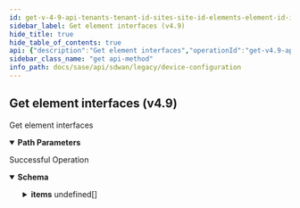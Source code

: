 ```yaml
---
id: get-v-4-9-api-tenants-tenant-id-sites-site-id-elements-element-id-interfaces
sidebar_label: Get element interfaces (v4.9)
hide_title: true
hide_table_of_contents: true
api: {"description":"Get element interfaces","operationId":"get-v4.9-api-tenants-tenant_id-sites-site_id-elements-element_id-interfaces","parameters":[{"description":"Tenant Id","in":"path","name":"tenant_id","required":true,"schema":{"description":"Tenant Id","type":"string"}},{"description":"Site Id","in":"path","name":"site_id","required":true,"schema":{"description":"Site Id","type":"string"}},{"description":"Element Id","in":"path","name":"element_id","required":true,"schema":{"description":"Element Id","type":"string"}}],"responses":{"200":{"content":{"application/json":{"schema":{"allOf":[{"properties":{"count":{"format":"int32","type":"integer"},"id":{"type":"string"},"type":{"type":"string"}}},{"properties":{"items":{"items":{"properties":{"admin_up":{"description":"Admin Up","type":"boolean"},"attached_lan_networks":{"description":"Attached Lan Networks: Valid ","items":{"properties":{"lan_network_id":{"description":"Lan Network Id","type":"string"},"vlan_id":{"description":"Vlan Id: Range(max = 4095L, error = INVALID_VLANID: VLAN ID should be between 0 and 4095., min = 0L) ","format":"int32","type":"integer"}}},"type":"array"},"bound_interfaces":{"description":"Bound Interfaces","items":{"description":"Bound Interfaces","type":"string"},"type":"array"},"bypass_pair":{"description":"Bypass Pair","properties":{"lan":{"description":"Lan","type":"string"},"lan_state_propagation":{"description":"Lan State Propagation","type":"boolean"},"use_relay":{"description":"Use Relay","type":"boolean"},"wan":{"description":"Wan","type":"string"}}},"description":{"description":"Description: Size(max = 256, error = DESCRIPTION_EXCEEDS_LIMIT: Description length exceeds limit, min = 0) ","type":"string"},"devicemgmt_policysetstack_id":{"description":"Devicemgmt Policysetstack Id: Digits(fraction = 0, integer = 30, INVALID_DEVICEMGMT_POLICYSETSTACK_ID) ","type":"string"},"dhcp_relay":{"description":"Dhcp Relay: Valid ","properties":{"enabled":{"description":"Enabled","type":"boolean"},"option_82":{"description":"Option_82: Valid ","properties":{"circuit_id":{"description":"Circuit Id: Size(max = 255, error = DHCPRELAY_CIRCUIT_ID_EXCEEDS_LIMIT: Option 82 Circuid ID exceeds maximum length, min = 0) ","type":"string"},"enabled":{"description":"Enabled","type":"boolean"},"reforwarding_policy":{"description":"Reforwarding Policy: ValidateEnum(enumClass = classOf[DHCPRelayReforwardingPolicy], error = INVALID_DHCP_RELAY_REFWDING_POLICY: Option 82 invalid reforwarding policy, nullAllowed = false) ","enum":["REPLACE","KEEP","APPEND","DROP"],"type":"string"},"remote_id":{"description":"Remote Id: Size(max = 255, error = DHCPRELAY_REMOTE_ID_EXCEEDS_LIMIT: Option 82 Remote ID exceeds maximum length, min = 0) ","type":"string"}},"required":["reforwarding_policy"]},"server_ips":{"description":"Server Ips: ListIPAddress(bcast = DENY, listMaxSize = 0, error = INTERFACE_CONFIG_INVALID_DHCP_RELAY_LIST: DHCP Servers IP specified in the list are invalid, required = true, type = IP) Size(max = 16, error = INTERFACE_CONFIG_DHCP_RELAY_LIST_EXCEEDS_LIMIT: DHCP Servers specified in the list exceeds maximum limit, min = 0) ","items":{"description":"Server Ips","type":"string"},"type":"array"},"source_interface":{"description":"Source Interface","type":"string"}}},"directed_broadcast":{"description":"Directed Broadcast","type":"boolean"},"ethernet_port":{"description":"Ethernet Port","properties":{"full_duplex":{"description":"Full Duplex","type":"boolean"},"speed":{"description":"Speed","format":"int32","type":"integer"}}},"id":{"description":"Id","type":"string"},"ipv4_config":{"description":"Ipv4 Config: Valid Valid ","properties":{"dhcp_config":{"description":"Dhcp Config: Valid ","properties":{"client_id":{"description":"Client Id","type":"string"},"hostname":{"description":"Hostname","type":"string"}}},"dns_v4_config":{"description":"Dns V4 Config","properties":{"name_servers":{"description":"Name Servers","items":{"description":"Name Servers","type":"string"},"type":"array"},"search":{"description":"Search","items":{"description":"Search","type":"string"},"type":"array"}}},"pppoe_config":{"description":"Pppoe Config","properties":{"chap_passwd":{"description":"Chap Passwd","type":"string"},"chap_user":{"description":"Chap User","type":"string"},"set_route":{"description":"Set Route","type":"boolean"}}},"routes":{"description":"Routes: Valid ","items":{"properties":{"destination":{"description":"Destination","type":"string"},"via":{"description":"Via","type":"string"}}},"type":"array"},"static_config":{"description":"Static Config: Valid ","properties":{"address":{"description":"Address","type":"string"}}},"type":{"description":"Type: Size(max = 12, error = INTERFACE_CONFIG_INVALID_IP_TYPE: IP Type is not valid., min = 0) ","type":"string"}}},"mac_address":{"description":"Mac Address: Pattern(error = INTERFACE_CONFIG_INVALID_MAC: Invalid mac address syntax., regexp = ([0-9a-f]{2}[:]){5}([0-9a-f]{2})) ","type":"string"},"mtu":{"description":"Mtu: Range(max = 9216L, error = INTERFACE_CONFIG_INVALID_MTU: MTU is not in the valid range., min = 0L) ","type":"integer"},"name":{"description":"Name: Size(max = 128, error = NAME_EXCEEDS_LIMIT: Name of the resource exceeds limit., min = 0) ","type":"string"},"nat_address":{"description":"Nat Address: IPAddress(allowEmpty = true, allowLinkLocal = false, allowNull = true, bcast = DENY, defaultRoute = false, dnsCheck = false, error = INVALID_NAT_IP: NAT IP address is invalid., type = IP) ","type":"string"},"nat_pools":{"description":"Nat Pools: Valid ","items":{"properties":{"ipv4_ranges":{"description":"Ipv4 Ranges: Size(max = 4, error = INTERFACE_CONFIG_INVALID_NAT_POOL_IP_RANGE: Minimum 1 and maximum 4 nat pool IP ranges can be specified., min = 1) Valid ","items":{"properties":{"end":{"description":"End: NotNull(error = END_IP_MISSING: End ip is not specified in range.) IPAddress(allowEmpty = true, allowLinkLocal = false, allowNull = true, bcast = DENY, defaultRoute = false, dnsCheck = false, error = END_IP_INVALID_IN_RANGE: Invalid end ip specified in range., type = IP) ","type":"string"},"start":{"description":"Start: NotNull(error = START_IP_MISSING: Start ip is not specified in range.) IPAddress(allowEmpty = true, allowLinkLocal = false, allowNull = true, bcast = DENY, defaultRoute = false, dnsCheck = false, error = START_IP_INVALID_IN_RANGE: Invalid start ip specified in range., type = IP) ","type":"string"}},"required":["end","start"]},"type":"array"},"nat_pool_id":{"description":"Nat Pool Id: Digits(fraction = 0, integer = 30, INVALID_NAT_POLICYPOOL_ID) ","type":"string"}}},"type":"array"},"nat_port":{"description":"Nat Port: Range(max = 65535L, error = INTERFACE_CONFIG_INVALID_PORT: LAN,WAN,Internet bypass ports cannot be part of logical interface groups., min = 0L) ","format":"int32","type":"integer"},"nat_zone_id":{"description":"Nat Zone Id: Digits(fraction = 0, integer = 30, INVALID_NAT_POLICY_ZONE) ","type":"string"},"network_context_id":{"description":"Network Context Id","type":"string"},"parent":{"description":"Parent","type":"string"},"pppoe_config":{"description":"Pppoe Config: Valid Valid ","properties":{"host_uniq":{"description":"Host Uniq: Pattern(error = PPPOE_HOSTUNIQ_LENGTH_INVALID: HOSTUNIQ can be null or minimum length of 2 to maximum length of 254.Length should be in multiples of 2., regexp = ([A-Fa-f0-9]{2}){1,}) Size(max = 254, error = PPPOE_HOSTUNIQ_LENGTH_INVALID: HOSTUNIQ can be null or minimum length of 2 to maximum length of 254.Length should be in multiples of 2., min = 0) ","type":"string"},"parent":{"description":"Parent: JsonIgnore(value = true) ","type":"string"},"password":{"description":"Password: Size(max = 255, error = PPPOE_PASSWORD_INVALID: PPPOE password is required and can have a max length of 128 characters., min = 0) ","type":"string"},"reconnection_delay":{"description":"Reconnection Delay: Range(max = 300L, error = VALUE_NOT_IN_RANGE: Value is not in the permissible range., min = 0L) ","format":"int32","type":"integer"},"service_name":{"description":"Service Name","type":"string"},"username":{"description":"Username: Size(max = 255, error = PPPOE_USERNAME_INVALID: PPPOE username is required and can have a max length of 128 characters., min = 0) ","type":"string"}}},"scope":{"description":"Scope: ValidateEnum(enumClass = classOf[NetworkScope], message = Invalid enum string., nullAllowed = false) ","enum":["GLOBAL","LOCAL"],"type":"string"},"service_link_config":{"description":"Service Link Config: Valid Valid ","properties":{"gre_config":{"description":"Gre Config: JsonInclude(content = ALWAYS, contentFilter = classOf[Void], value = ALWAYS, valueFilter = classOf[Void]) Valid ","properties":{"csum":{"description":"Csum","type":"boolean"},"keepalive_enable":{"description":"Keepalive Enable","type":"boolean"},"keepalive_fail_count":{"description":"Keepalive Fail Count: Range(max = 10L, error = INTERFACE_CONFIG_SERVICE_LINK_INVALID_GRE_KEEPALIVE_FAIL_COUNT: Keep alive fail count should be in range 1 to 10, min = 1L) ","format":"int32","type":"integer"},"keepalive_interval":{"description":"Keepalive Interval: Range(max = 30L, error = INTERFACE_CONFIG_SERVICE_LINK_INVALID_GRE_KEEPALIVE_INTERVAL: Keep alive interval should be in range 3 to 30, min = 3L) ","format":"int32","type":"integer"}}},"ipsec_config":{"description":"Ipsec Config: Valid ","properties":{"authentication":{"description":"Authentication: Valid ","properties":{"certificate":{"description":"Certificate","type":"string"},"ikev1_params":{"description":"Ikev1 Params: Valid ","properties":{"xauth_id":{"description":"Xauth Id","type":"string"},"xauth_secret":{"description":"Xauth Secret: Length(max = 128, error = IPSECCONFIG_INVALID_XAUTH_SECRET_LEN: Invalid extended authentication secret length.Should be between 4-128., min = 4) ","type":"string"},"xauth_secret_encrypted":{"description":"Xauth Secret Encrypted: JsonIgnore(value = true) ","type":"string"},"xauth_secret_hash":{"description":"Xauth Secret Hash: JsonIgnore(value = true) ","type":"string"},"xauth_type":{"description":"Xauth Type: ValidateEnum(enumClass = classOf[IKEXAuthType], error = IPSECCONFIG_INVALID_XAUTH_TYPE: Invalid extended authentication type specified.Valid type are secret or none., nullAllowed = false) ","enum":["NONE","SECRET"],"type":"string"}},"required":["xauth_type"]},"local_ca_certificate":{"description":"Local Ca Certificate","type":"string"},"local_id":{"description":"Local Id: ValidateEnum(enumClass = classOf[IPSECLocalIdType], error = IPSECCONFIG_INVALID_LOCAL_ID_TYPE: Invalid local id type.Should be either hostname, dn, local_ip or custom, nullAllowed = false) ","enum":["LOCAL_IP","DN","HOSTNAME","CUSTOM"],"type":"string"},"local_id_custom":{"description":"Local Id Custom: Length(max = 255, error = IPSECCONFIG_INVALID_LOCAL_ID_LEN: Invalid local id len.Should be between 2-255., min = 2) ","type":"string"},"passphrase":{"description":"Passphrase","type":"string"},"passphrase_encrypted":{"description":"Passphrase Encrypted: JsonIgnore(value = true) ","type":"string"},"private_key":{"description":"Private Key","type":"string"},"private_key_encrypted":{"description":"Private Key Encrypted: JsonIgnore(value = true) ","type":"string"},"remote_ca_certificate":{"description":"Remote Ca Certificate","type":"string"},"remote_id":{"description":"Remote Id: Length(max = 255, error = IPSECCONFIG_INVALID_REMOTE_ID_LEN: Invalid remote id len.Should be between 2-255., min = 2) ","type":"string"},"secret":{"description":"Secret","type":"string"},"secret_encrypted":{"description":"Secret Encrypted: JsonIgnore(value = true) ","type":"string"},"secret_hash":{"description":"Secret Hash: JsonIgnore(value = true) ","type":"string"},"type":{"description":"Type: ValidateEnum(enumClass = classOf[IPSECAuthenticationType], error = IPSECCONFIG_INVALID_AUTHENTICATION_TYPE: Invalid authentication type specified.Valid type are x509, psk or none., nullAllowed = false) ","enum":["NONE","PSK","X509"],"type":"string"},"x509Objects":{"description":"X509Objects: JsonIgnore(value = true) ","properties":{"certHolder":{"type":"object"},"certificate":{"description":"Certificate","type":"string"},"is_local_ca_cert_set":{"description":"Is Local Ca Cert Set","type":"boolean"},"is_remote_ca_cert_set":{"description":"Is Remote Ca Cert Set","type":"boolean"},"keyPair":{"type":"object"},"local_ca_certificate":{"description":"Local Ca Certificate","type":"string"},"local_ca_certs_set":{"description":"Local Ca Certs Set","items":{"type":"object"},"type":"array"},"passphrase":{"description":"Passphrase","type":"string"},"private_key":{"description":"Private Key","type":"string"},"remote_ca_certificate":{"description":"Remote Ca Certificate","type":"string"},"remote_ca_certs_set":{"description":"Remote Ca Certs Set","items":{"type":"object"},"type":"array"}}}},"required":["local_id","type"]},"ipsec_profile_id":{"description":"Ipsec Profile Id: Required(IPSEC_PROFILE_ID_MISSING) ","type":"string"}},"required":["ipsec_profile_id"]},"last_parent":{"description":"Last Parent: JsonIgnore(value = true) ","type":"string"},"parent":{"description":"Parent: JsonIgnore(value = true) ","type":"string"},"peer":{"description":"Peer: Valid ","properties":{"hostname":{"description":"Hostname: Size(max = 256, INVALID_PEER_HOSTNAME, min = 0) ","type":"string"},"ip_addresses":{"description":"Ip Addresses: ListIPAddress(bcast = DENY, listMaxSize = 4, INVALID_PEERS_ADDRESSES, required = false, type = IP) ","items":{"description":"Ip Addresses","type":"string"},"type":"array"}}},"service_endpoint_id":{"description":"Service Endpoint Id","type":"string"},"type":{"description":"Type: ValidateEnum(enumClass = classOf[ServiceLinkType], INVALID_SERVICE_LINK_TYPE, nullAllowed = false) ","enum":["IPSEC","GRE"],"type":"string"}},"required":["type"]},"site_wan_interface_ids":{"description":"Site Wan Interface Ids","items":{"description":"Site Wan Interface Ids","type":"string"},"type":"array"},"sub_interface":{"description":"Sub Interface: Valid ","properties":{"vlan_id":{"description":"Vlan Id","format":"int32","type":"integer"}}},"tags":{"description":"Tags: ListString(allowDuplicate = false, allowEmpty = true, allowNull = true, length = 128, listMaxSize = 10, error = INVALID_TAG: Maximum 10 Unique tags of length 1024 each are allowed, noTrim = false, regex = [^,\\\\s]+, required = false) ","items":{"description":"Tags","type":"string"},"type":"array"},"type":{"description":"Type: ValidateEnum(enumClass = classOf[InterfaceType], error = INVALID_PORT_TYPE: Port type is not valid., nullAllowed = false) ","type":"string"},"used_for":{"description":"Used For: ValidateEnum(enumClass = classOf[UsedFor], error = INTERFACE_CONFIG_INVALID_USEDFOR_VALUE: Invalid used for value specified.The allowed values are public,private_wan,lan,none, nullAllowed = false) ","type":"string"}},"required":["scope","used_for","type"]},"type":"array"}},"type":"object"}]}}},"description":"Successful Operation"}},"tags":["Device Configuration"],"method":"get","path":"/v4.9/api/tenants/{tenant_id}/sites/{site_id}/elements/{element_id}/interfaces","info":{"contact":{},"description":"List of APIs used to manage your device software to upgrade, retrieve available software images, and upgrade status information.","title":"Device Configuration","version":"Latest"},"postman":{"name":"Get element interfaces (v4.9)","description":{"content":"Get element interfaces","type":"text/plain"},"url":{"path":["v4.9","api","tenants",":tenant_id","sites",":site_id","elements",":element_id","interfaces"],"host":["{{baseUrl}}"],"query":[],"variable":[{"disabled":false,"description":{"content":"(Required) Tenant Id","type":"text/plain"},"type":"any","value":"","key":"tenant_id"},{"disabled":false,"description":{"content":"(Required) Site Id","type":"text/plain"},"type":"any","value":"","key":"site_id"},{"disabled":false,"description":{"content":"(Required) Element Id","type":"text/plain"},"type":"any","value":"","key":"element_id"}]},"header":[{"key":"Accept","value":"application/json"}],"method":"GET"}}
sidebar_class_name: "get api-method"
info_path: docs/sase/api/sdwan/legacy/device-configuration
---
```



## Get element interfaces (v4.9)



Get element interfaces

<details style={{"marginBottom":"1rem"}} data-collapsed={false} open={true}><summary style={{}}><strong>Path Parameters</strong></summary><div><ul><ParamsItem className={"paramsItem"} param={{"description":"Tenant Id","in":"path","name":"tenant_id","required":true,"schema":{"description":"Tenant Id","type":"string"}}}></ParamsItem><ParamsItem className={"paramsItem"} param={{"description":"Site Id","in":"path","name":"site_id","required":true,"schema":{"description":"Site Id","type":"string"}}}></ParamsItem><ParamsItem className={"paramsItem"} param={{"description":"Element Id","in":"path","name":"element_id","required":true,"schema":{"description":"Element Id","type":"string"}}}></ParamsItem></ul></div></details><div><ApiTabs><TabItem label={"200"} value={"200"}><div>

Successful Operation

</div><div><details style={{}} data-collapsed={false} open={true}><summary style={{"textAlign":"left"}}><strong>Schema</strong></summary><div style={{"textAlign":"left","marginLeft":"1rem"}}></div><ul style={{"marginLeft":"1rem"}}><SchemaItem collapsible={false} name={"count"} required={false} schemaDescription={undefined} schemaName={"int32"} qualifierMessage={undefined}></SchemaItem><SchemaItem collapsible={false} name={"id"} required={false} schemaDescription={undefined} schemaName={"string"} qualifierMessage={undefined}></SchemaItem><SchemaItem collapsible={false} name={"type"} required={false} schemaDescription={undefined} schemaName={"string"} qualifierMessage={undefined}></SchemaItem><SchemaItem collapsible={true} className={"schemaItem"}><details style={{}}><summary style={{}}><strong>items</strong><span style={{"opacity":"0.6"}}> undefined[]</span></summary><div style={{"marginLeft":"1rem"}}><SchemaItem collapsible={false} name={"admin_up"} required={false} schemaDescription={"Admin Up"} schemaName={"boolean"} qualifierMessage={undefined}></SchemaItem><SchemaItem collapsible={true} className={"schemaItem"}><details style={{}}><summary style={{}}><strong>attached_lan_networks</strong><span style={{"opacity":"0.6"}}> undefined[]</span></summary><div style={{"marginLeft":"1rem"}}><div style={{"marginTop":".5rem","marginBottom":".5rem"}}>

Attached Lan Networks: Valid 

</div><SchemaItem collapsible={false} name={"lan_network_id"} required={false} schemaDescription={"Lan Network Id"} schemaName={"string"} qualifierMessage={undefined}></SchemaItem><SchemaItem collapsible={false} name={"vlan_id"} required={false} schemaDescription={"Vlan Id: Range(max = 4095L, error = INVALID_VLANID: VLAN ID should be between 0 and 4095., min = 0L) "} schemaName={"int32"} qualifierMessage={undefined}></SchemaItem></div></details></SchemaItem><SchemaItem collapsible={false} name={"bound_interfaces"} required={false} schemaDescription={"Bound Interfaces"} schemaName={"string[]"} qualifierMessage={undefined}></SchemaItem><SchemaItem collapsible={true} className={"schemaItem"}><details style={{}}><summary style={{}}><strong>bypass_pair</strong><span style={{"opacity":"0.6"}}> </span></summary><div style={{"marginLeft":"1rem"}}><div style={{"marginTop":".5rem","marginBottom":".5rem"}}>

Bypass Pair

</div><SchemaItem collapsible={false} name={"lan"} required={false} schemaDescription={"Lan"} schemaName={"string"} qualifierMessage={undefined}></SchemaItem><SchemaItem collapsible={false} name={"lan_state_propagation"} required={false} schemaDescription={"Lan State Propagation"} schemaName={"boolean"} qualifierMessage={undefined}></SchemaItem><SchemaItem collapsible={false} name={"use_relay"} required={false} schemaDescription={"Use Relay"} schemaName={"boolean"} qualifierMessage={undefined}></SchemaItem><SchemaItem collapsible={false} name={"wan"} required={false} schemaDescription={"Wan"} schemaName={"string"} qualifierMessage={undefined}></SchemaItem></div></details></SchemaItem><SchemaItem collapsible={false} name={"description"} required={false} schemaDescription={"Description: Size(max = 256, error = DESCRIPTION_EXCEEDS_LIMIT: Description length exceeds limit, min = 0) "} schemaName={"string"} qualifierMessage={undefined}></SchemaItem><SchemaItem collapsible={false} name={"devicemgmt_policysetstack_id"} required={false} schemaDescription={"Devicemgmt Policysetstack Id: Digits(fraction = 0, integer = 30, INVALID_DEVICEMGMT_POLICYSETSTACK_ID) "} schemaName={"string"} qualifierMessage={undefined}></SchemaItem><SchemaItem collapsible={true} className={"schemaItem"}><details style={{}}><summary style={{}}><strong>dhcp_relay</strong><span style={{"opacity":"0.6"}}> </span></summary><div style={{"marginLeft":"1rem"}}><div style={{"marginTop":".5rem","marginBottom":".5rem"}}>

Dhcp Relay: Valid 

</div><SchemaItem collapsible={false} name={"enabled"} required={false} schemaDescription={"Enabled"} schemaName={"boolean"} qualifierMessage={undefined}></SchemaItem><SchemaItem collapsible={true} className={"schemaItem"}><details style={{}}><summary style={{}}><strong>option_82</strong><span style={{"opacity":"0.6"}}> </span></summary><div style={{"marginLeft":"1rem"}}><div style={{"marginTop":".5rem","marginBottom":".5rem"}}>

Option_82: Valid 

</div><SchemaItem collapsible={false} name={"circuit_id"} required={false} schemaDescription={"Circuit Id: Size(max = 255, error = DHCPRELAY_CIRCUIT_ID_EXCEEDS_LIMIT: Option 82 Circuid ID exceeds maximum length, min = 0) "} schemaName={"string"} qualifierMessage={undefined}></SchemaItem><SchemaItem collapsible={false} name={"enabled"} required={false} schemaDescription={"Enabled"} schemaName={"boolean"} qualifierMessage={undefined}></SchemaItem><SchemaItem collapsible={false} name={"reforwarding_policy"} required={true} schemaDescription={"Reforwarding Policy: ValidateEnum(enumClass = classOf[DHCPRelayReforwardingPolicy], error = INVALID_DHCP_RELAY_REFWDING_POLICY: Option 82 invalid reforwarding policy, nullAllowed = false) "} schemaName={"string"} qualifierMessage={"**Possible values:** [`REPLACE`, `KEEP`, `APPEND`, `DROP`]"}></SchemaItem><SchemaItem collapsible={false} name={"remote_id"} required={false} schemaDescription={"Remote Id: Size(max = 255, error = DHCPRELAY_REMOTE_ID_EXCEEDS_LIMIT: Option 82 Remote ID exceeds maximum length, min = 0) "} schemaName={"string"} qualifierMessage={undefined}></SchemaItem></div></details></SchemaItem><SchemaItem collapsible={false} name={"server_ips"} required={false} schemaDescription={"Server Ips: ListIPAddress(bcast = DENY, listMaxSize = 0, error = INTERFACE_CONFIG_INVALID_DHCP_RELAY_LIST: DHCP Servers IP specified in the list are invalid, required = true, type = IP) Size(max = 16, error = INTERFACE_CONFIG_DHCP_RELAY_LIST_EXCEEDS_LIMIT: DHCP Servers specified in the list exceeds maximum limit, min = 0) "} schemaName={"string[]"} qualifierMessage={undefined}></SchemaItem><SchemaItem collapsible={false} name={"source_interface"} required={false} schemaDescription={"Source Interface"} schemaName={"string"} qualifierMessage={undefined}></SchemaItem></div></details></SchemaItem><SchemaItem collapsible={false} name={"directed_broadcast"} required={false} schemaDescription={"Directed Broadcast"} schemaName={"boolean"} qualifierMessage={undefined}></SchemaItem><SchemaItem collapsible={true} className={"schemaItem"}><details style={{}}><summary style={{}}><strong>ethernet_port</strong><span style={{"opacity":"0.6"}}> </span></summary><div style={{"marginLeft":"1rem"}}><div style={{"marginTop":".5rem","marginBottom":".5rem"}}>

Ethernet Port

</div><SchemaItem collapsible={false} name={"full_duplex"} required={false} schemaDescription={"Full Duplex"} schemaName={"boolean"} qualifierMessage={undefined}></SchemaItem><SchemaItem collapsible={false} name={"speed"} required={false} schemaDescription={"Speed"} schemaName={"int32"} qualifierMessage={undefined}></SchemaItem></div></details></SchemaItem><SchemaItem collapsible={false} name={"id"} required={false} schemaDescription={"Id"} schemaName={"string"} qualifierMessage={undefined}></SchemaItem><SchemaItem collapsible={true} className={"schemaItem"}><details style={{}}><summary style={{}}><strong>ipv4_config</strong><span style={{"opacity":"0.6"}}> </span></summary><div style={{"marginLeft":"1rem"}}><div style={{"marginTop":".5rem","marginBottom":".5rem"}}>

Ipv4 Config: Valid Valid 

</div><SchemaItem collapsible={true} className={"schemaItem"}><details style={{}}><summary style={{}}><strong>dhcp_config</strong><span style={{"opacity":"0.6"}}> </span></summary><div style={{"marginLeft":"1rem"}}><div style={{"marginTop":".5rem","marginBottom":".5rem"}}>

Dhcp Config: Valid 

</div><SchemaItem collapsible={false} name={"client_id"} required={false} schemaDescription={"Client Id"} schemaName={"string"} qualifierMessage={undefined}></SchemaItem><SchemaItem collapsible={false} name={"hostname"} required={false} schemaDescription={"Hostname"} schemaName={"string"} qualifierMessage={undefined}></SchemaItem></div></details></SchemaItem><SchemaItem collapsible={true} className={"schemaItem"}><details style={{}}><summary style={{}}><strong>dns_v4_config</strong><span style={{"opacity":"0.6"}}> </span></summary><div style={{"marginLeft":"1rem"}}><div style={{"marginTop":".5rem","marginBottom":".5rem"}}>

Dns V4 Config

</div><SchemaItem collapsible={false} name={"name_servers"} required={false} schemaDescription={"Name Servers"} schemaName={"string[]"} qualifierMessage={undefined}></SchemaItem><SchemaItem collapsible={false} name={"search"} required={false} schemaDescription={"Search"} schemaName={"string[]"} qualifierMessage={undefined}></SchemaItem></div></details></SchemaItem><SchemaItem collapsible={true} className={"schemaItem"}><details style={{}}><summary style={{}}><strong>pppoe_config</strong><span style={{"opacity":"0.6"}}> </span></summary><div style={{"marginLeft":"1rem"}}><div style={{"marginTop":".5rem","marginBottom":".5rem"}}>

Pppoe Config

</div><SchemaItem collapsible={false} name={"chap_passwd"} required={false} schemaDescription={"Chap Passwd"} schemaName={"string"} qualifierMessage={undefined}></SchemaItem><SchemaItem collapsible={false} name={"chap_user"} required={false} schemaDescription={"Chap User"} schemaName={"string"} qualifierMessage={undefined}></SchemaItem><SchemaItem collapsible={false} name={"set_route"} required={false} schemaDescription={"Set Route"} schemaName={"boolean"} qualifierMessage={undefined}></SchemaItem></div></details></SchemaItem><SchemaItem collapsible={true} className={"schemaItem"}><details style={{}}><summary style={{}}><strong>routes</strong><span style={{"opacity":"0.6"}}> undefined[]</span></summary><div style={{"marginLeft":"1rem"}}><div style={{"marginTop":".5rem","marginBottom":".5rem"}}>

Routes: Valid 

</div><SchemaItem collapsible={false} name={"destination"} required={false} schemaDescription={"Destination"} schemaName={"string"} qualifierMessage={undefined}></SchemaItem><SchemaItem collapsible={false} name={"via"} required={false} schemaDescription={"Via"} schemaName={"string"} qualifierMessage={undefined}></SchemaItem></div></details></SchemaItem><SchemaItem collapsible={true} className={"schemaItem"}><details style={{}}><summary style={{}}><strong>static_config</strong><span style={{"opacity":"0.6"}}> </span></summary><div style={{"marginLeft":"1rem"}}><div style={{"marginTop":".5rem","marginBottom":".5rem"}}>

Static Config: Valid 

</div><SchemaItem collapsible={false} name={"address"} required={false} schemaDescription={"Address"} schemaName={"string"} qualifierMessage={undefined}></SchemaItem></div></details></SchemaItem><SchemaItem collapsible={false} name={"type"} required={false} schemaDescription={"Type: Size(max = 12, error = INTERFACE_CONFIG_INVALID_IP_TYPE: IP Type is not valid., min = 0) "} schemaName={"string"} qualifierMessage={undefined}></SchemaItem></div></details></SchemaItem><SchemaItem collapsible={false} name={"mac_address"} required={false} schemaDescription={"Mac Address: Pattern(error = INTERFACE_CONFIG_INVALID_MAC: Invalid mac address syntax., regexp = ([0-9a-f]{2}[:]){5}([0-9a-f]{2})) "} schemaName={"string"} qualifierMessage={undefined}></SchemaItem><SchemaItem collapsible={false} name={"mtu"} required={false} schemaDescription={"Mtu: Range(max = 9216L, error = INTERFACE_CONFIG_INVALID_MTU: MTU is not in the valid range., min = 0L) "} schemaName={"integer"} qualifierMessage={undefined}></SchemaItem><SchemaItem collapsible={false} name={"name"} required={false} schemaDescription={"Name: Size(max = 128, error = NAME_EXCEEDS_LIMIT: Name of the resource exceeds limit., min = 0) "} schemaName={"string"} qualifierMessage={undefined}></SchemaItem><SchemaItem collapsible={false} name={"nat_address"} required={false} schemaDescription={"Nat Address: IPAddress(allowEmpty = true, allowLinkLocal = false, allowNull = true, bcast = DENY, defaultRoute = false, dnsCheck = false, error = INVALID_NAT_IP: NAT IP address is invalid., type = IP) "} schemaName={"string"} qualifierMessage={undefined}></SchemaItem><SchemaItem collapsible={true} className={"schemaItem"}><details style={{}}><summary style={{}}><strong>nat_pools</strong><span style={{"opacity":"0.6"}}> undefined[]</span></summary><div style={{"marginLeft":"1rem"}}><div style={{"marginTop":".5rem","marginBottom":".5rem"}}>

Nat Pools: Valid 

</div><SchemaItem collapsible={true} className={"schemaItem"}><details style={{}}><summary style={{}}><strong>ipv4_ranges</strong><span style={{"opacity":"0.6"}}> undefined[]</span></summary><div style={{"marginLeft":"1rem"}}><div style={{"marginTop":".5rem","marginBottom":".5rem"}}>

Ipv4 Ranges: Size(max = 4, error = INTERFACE_CONFIG_INVALID_NAT_POOL_IP_RANGE: Minimum 1 and maximum 4 nat pool IP ranges can be specified., min = 1) Valid 

</div><SchemaItem collapsible={false} name={"end"} required={true} schemaDescription={"End: NotNull(error = END_IP_MISSING: End ip is not specified in range.) IPAddress(allowEmpty = true, allowLinkLocal = false, allowNull = true, bcast = DENY, defaultRoute = false, dnsCheck = false, error = END_IP_INVALID_IN_RANGE: Invalid end ip specified in range., type = IP) "} schemaName={"string"} qualifierMessage={undefined}></SchemaItem><SchemaItem collapsible={false} name={"start"} required={true} schemaDescription={"Start: NotNull(error = START_IP_MISSING: Start ip is not specified in range.) IPAddress(allowEmpty = true, allowLinkLocal = false, allowNull = true, bcast = DENY, defaultRoute = false, dnsCheck = false, error = START_IP_INVALID_IN_RANGE: Invalid start ip specified in range., type = IP) "} schemaName={"string"} qualifierMessage={undefined}></SchemaItem></div></details></SchemaItem><SchemaItem collapsible={false} name={"nat_pool_id"} required={false} schemaDescription={"Nat Pool Id: Digits(fraction = 0, integer = 30, INVALID_NAT_POLICYPOOL_ID) "} schemaName={"string"} qualifierMessage={undefined}></SchemaItem></div></details></SchemaItem><SchemaItem collapsible={false} name={"nat_port"} required={false} schemaDescription={"Nat Port: Range(max = 65535L, error = INTERFACE_CONFIG_INVALID_PORT: LAN,WAN,Internet bypass ports cannot be part of logical interface groups., min = 0L) "} schemaName={"int32"} qualifierMessage={undefined}></SchemaItem><SchemaItem collapsible={false} name={"nat_zone_id"} required={false} schemaDescription={"Nat Zone Id: Digits(fraction = 0, integer = 30, INVALID_NAT_POLICY_ZONE) "} schemaName={"string"} qualifierMessage={undefined}></SchemaItem><SchemaItem collapsible={false} name={"network_context_id"} required={false} schemaDescription={"Network Context Id"} schemaName={"string"} qualifierMessage={undefined}></SchemaItem><SchemaItem collapsible={false} name={"parent"} required={false} schemaDescription={"Parent"} schemaName={"string"} qualifierMessage={undefined}></SchemaItem><SchemaItem collapsible={true} className={"schemaItem"}><details style={{}}><summary style={{}}><strong>pppoe_config</strong><span style={{"opacity":"0.6"}}> </span></summary><div style={{"marginLeft":"1rem"}}><div style={{"marginTop":".5rem","marginBottom":".5rem"}}>

Pppoe Config: Valid Valid 

</div><SchemaItem collapsible={false} name={"host_uniq"} required={false} schemaDescription={"Host Uniq: Pattern(error = PPPOE_HOSTUNIQ_LENGTH_INVALID: HOSTUNIQ can be null or minimum length of 2 to maximum length of 254.Length should be in multiples of 2., regexp = ([A-Fa-f0-9]{2}){1,}) Size(max = 254, error = PPPOE_HOSTUNIQ_LENGTH_INVALID: HOSTUNIQ can be null or minimum length of 2 to maximum length of 254.Length should be in multiples of 2., min = 0) "} schemaName={"string"} qualifierMessage={undefined}></SchemaItem><SchemaItem collapsible={false} name={"parent"} required={false} schemaDescription={"Parent: JsonIgnore(value = true) "} schemaName={"string"} qualifierMessage={undefined}></SchemaItem><SchemaItem collapsible={false} name={"password"} required={false} schemaDescription={"Password: Size(max = 255, error = PPPOE_PASSWORD_INVALID: PPPOE password is required and can have a max length of 128 characters., min = 0) "} schemaName={"string"} qualifierMessage={undefined}></SchemaItem><SchemaItem collapsible={false} name={"reconnection_delay"} required={false} schemaDescription={"Reconnection Delay: Range(max = 300L, error = VALUE_NOT_IN_RANGE: Value is not in the permissible range., min = 0L) "} schemaName={"int32"} qualifierMessage={undefined}></SchemaItem><SchemaItem collapsible={false} name={"service_name"} required={false} schemaDescription={"Service Name"} schemaName={"string"} qualifierMessage={undefined}></SchemaItem><SchemaItem collapsible={false} name={"username"} required={false} schemaDescription={"Username: Size(max = 255, error = PPPOE_USERNAME_INVALID: PPPOE username is required and can have a max length of 128 characters., min = 0) "} schemaName={"string"} qualifierMessage={undefined}></SchemaItem></div></details></SchemaItem><SchemaItem collapsible={false} name={"scope"} required={true} schemaDescription={"Scope: ValidateEnum(enumClass = classOf[NetworkScope], message = Invalid enum string., nullAllowed = false) "} schemaName={"string"} qualifierMessage={"**Possible values:** [`GLOBAL`, `LOCAL`]"}></SchemaItem><SchemaItem collapsible={true} className={"schemaItem"}><details style={{}}><summary style={{}}><strong>service_link_config</strong><span style={{"opacity":"0.6"}}> </span></summary><div style={{"marginLeft":"1rem"}}><div style={{"marginTop":".5rem","marginBottom":".5rem"}}>

Service Link Config: Valid Valid 

</div><SchemaItem collapsible={true} className={"schemaItem"}><details style={{}}><summary style={{}}><strong>gre_config</strong><span style={{"opacity":"0.6"}}> </span></summary><div style={{"marginLeft":"1rem"}}><div style={{"marginTop":".5rem","marginBottom":".5rem"}}>

Gre Config: JsonInclude(content = ALWAYS, contentFilter = classOf[Void], value = ALWAYS, valueFilter = classOf[Void]) Valid 

</div><SchemaItem collapsible={false} name={"csum"} required={false} schemaDescription={"Csum"} schemaName={"boolean"} qualifierMessage={undefined}></SchemaItem><SchemaItem collapsible={false} name={"keepalive_enable"} required={false} schemaDescription={"Keepalive Enable"} schemaName={"boolean"} qualifierMessage={undefined}></SchemaItem><SchemaItem collapsible={false} name={"keepalive_fail_count"} required={false} schemaDescription={"Keepalive Fail Count: Range(max = 10L, error = INTERFACE_CONFIG_SERVICE_LINK_INVALID_GRE_KEEPALIVE_FAIL_COUNT: Keep alive fail count should be in range 1 to 10, min = 1L) "} schemaName={"int32"} qualifierMessage={undefined}></SchemaItem><SchemaItem collapsible={false} name={"keepalive_interval"} required={false} schemaDescription={"Keepalive Interval: Range(max = 30L, error = INTERFACE_CONFIG_SERVICE_LINK_INVALID_GRE_KEEPALIVE_INTERVAL: Keep alive interval should be in range 3 to 30, min = 3L) "} schemaName={"int32"} qualifierMessage={undefined}></SchemaItem></div></details></SchemaItem><SchemaItem collapsible={true} className={"schemaItem"}><details style={{}}><summary style={{}}><strong>ipsec_config</strong><span style={{"opacity":"0.6"}}> </span></summary><div style={{"marginLeft":"1rem"}}><div style={{"marginTop":".5rem","marginBottom":".5rem"}}>

Ipsec Config: Valid 

</div><SchemaItem collapsible={true} className={"schemaItem"}><details style={{}}><summary style={{}}><strong>authentication</strong><span style={{"opacity":"0.6"}}> </span></summary><div style={{"marginLeft":"1rem"}}><div style={{"marginTop":".5rem","marginBottom":".5rem"}}>

Authentication: Valid 

</div><SchemaItem collapsible={false} name={"certificate"} required={false} schemaDescription={"Certificate"} schemaName={"string"} qualifierMessage={undefined}></SchemaItem><SchemaItem collapsible={true} className={"schemaItem"}><details style={{}}><summary style={{}}><strong>ikev1_params</strong><span style={{"opacity":"0.6"}}> </span></summary><div style={{"marginLeft":"1rem"}}><div style={{"marginTop":".5rem","marginBottom":".5rem"}}>

Ikev1 Params: Valid 

</div><SchemaItem collapsible={false} name={"xauth_id"} required={false} schemaDescription={"Xauth Id"} schemaName={"string"} qualifierMessage={undefined}></SchemaItem><SchemaItem collapsible={false} name={"xauth_secret"} required={false} schemaDescription={"Xauth Secret: Length(max = 128, error = IPSECCONFIG_INVALID_XAUTH_SECRET_LEN: Invalid extended authentication secret length.Should be between 4-128., min = 4) "} schemaName={"string"} qualifierMessage={undefined}></SchemaItem><SchemaItem collapsible={false} name={"xauth_secret_encrypted"} required={false} schemaDescription={"Xauth Secret Encrypted: JsonIgnore(value = true) "} schemaName={"string"} qualifierMessage={undefined}></SchemaItem><SchemaItem collapsible={false} name={"xauth_secret_hash"} required={false} schemaDescription={"Xauth Secret Hash: JsonIgnore(value = true) "} schemaName={"string"} qualifierMessage={undefined}></SchemaItem><SchemaItem collapsible={false} name={"xauth_type"} required={true} schemaDescription={"Xauth Type: ValidateEnum(enumClass = classOf[IKEXAuthType], error = IPSECCONFIG_INVALID_XAUTH_TYPE: Invalid extended authentication type specified.Valid type are secret or none., nullAllowed = false) "} schemaName={"string"} qualifierMessage={"**Possible values:** [`NONE`, `SECRET`]"}></SchemaItem></div></details></SchemaItem><SchemaItem collapsible={false} name={"local_ca_certificate"} required={false} schemaDescription={"Local Ca Certificate"} schemaName={"string"} qualifierMessage={undefined}></SchemaItem><SchemaItem collapsible={false} name={"local_id"} required={true} schemaDescription={"Local Id: ValidateEnum(enumClass = classOf[IPSECLocalIdType], error = IPSECCONFIG_INVALID_LOCAL_ID_TYPE: Invalid local id type.Should be either hostname, dn, local_ip or custom, nullAllowed = false) "} schemaName={"string"} qualifierMessage={"**Possible values:** [`LOCAL_IP`, `DN`, `HOSTNAME`, `CUSTOM`]"}></SchemaItem><SchemaItem collapsible={false} name={"local_id_custom"} required={false} schemaDescription={"Local Id Custom: Length(max = 255, error = IPSECCONFIG_INVALID_LOCAL_ID_LEN: Invalid local id len.Should be between 2-255., min = 2) "} schemaName={"string"} qualifierMessage={undefined}></SchemaItem><SchemaItem collapsible={false} name={"passphrase"} required={false} schemaDescription={"Passphrase"} schemaName={"string"} qualifierMessage={undefined}></SchemaItem><SchemaItem collapsible={false} name={"passphrase_encrypted"} required={false} schemaDescription={"Passphrase Encrypted: JsonIgnore(value = true) "} schemaName={"string"} qualifierMessage={undefined}></SchemaItem><SchemaItem collapsible={false} name={"private_key"} required={false} schemaDescription={"Private Key"} schemaName={"string"} qualifierMessage={undefined}></SchemaItem><SchemaItem collapsible={false} name={"private_key_encrypted"} required={false} schemaDescription={"Private Key Encrypted: JsonIgnore(value = true) "} schemaName={"string"} qualifierMessage={undefined}></SchemaItem><SchemaItem collapsible={false} name={"remote_ca_certificate"} required={false} schemaDescription={"Remote Ca Certificate"} schemaName={"string"} qualifierMessage={undefined}></SchemaItem><SchemaItem collapsible={false} name={"remote_id"} required={false} schemaDescription={"Remote Id: Length(max = 255, error = IPSECCONFIG_INVALID_REMOTE_ID_LEN: Invalid remote id len.Should be between 2-255., min = 2) "} schemaName={"string"} qualifierMessage={undefined}></SchemaItem><SchemaItem collapsible={false} name={"secret"} required={false} schemaDescription={"Secret"} schemaName={"string"} qualifierMessage={undefined}></SchemaItem><SchemaItem collapsible={false} name={"secret_encrypted"} required={false} schemaDescription={"Secret Encrypted: JsonIgnore(value = true) "} schemaName={"string"} qualifierMessage={undefined}></SchemaItem><SchemaItem collapsible={false} name={"secret_hash"} required={false} schemaDescription={"Secret Hash: JsonIgnore(value = true) "} schemaName={"string"} qualifierMessage={undefined}></SchemaItem><SchemaItem collapsible={false} name={"type"} required={true} schemaDescription={"Type: ValidateEnum(enumClass = classOf[IPSECAuthenticationType], error = IPSECCONFIG_INVALID_AUTHENTICATION_TYPE: Invalid authentication type specified.Valid type are x509, psk or none., nullAllowed = false) "} schemaName={"string"} qualifierMessage={"**Possible values:** [`NONE`, `PSK`, `X509`]"}></SchemaItem><SchemaItem collapsible={true} className={"schemaItem"}><details style={{}}><summary style={{}}><strong>x509Objects</strong><span style={{"opacity":"0.6"}}> </span></summary><div style={{"marginLeft":"1rem"}}><div style={{"marginTop":".5rem","marginBottom":".5rem"}}>

X509Objects: JsonIgnore(value = true) 

</div><SchemaItem collapsible={false} name={"certHolder"} required={false} schemaDescription={undefined} schemaName={"object"} qualifierMessage={undefined}></SchemaItem><SchemaItem collapsible={false} name={"certificate"} required={false} schemaDescription={"Certificate"} schemaName={"string"} qualifierMessage={undefined}></SchemaItem><SchemaItem collapsible={false} name={"is_local_ca_cert_set"} required={false} schemaDescription={"Is Local Ca Cert Set"} schemaName={"boolean"} qualifierMessage={undefined}></SchemaItem><SchemaItem collapsible={false} name={"is_remote_ca_cert_set"} required={false} schemaDescription={"Is Remote Ca Cert Set"} schemaName={"boolean"} qualifierMessage={undefined}></SchemaItem><SchemaItem collapsible={false} name={"keyPair"} required={false} schemaDescription={undefined} schemaName={"object"} qualifierMessage={undefined}></SchemaItem><SchemaItem collapsible={false} name={"local_ca_certificate"} required={false} schemaDescription={"Local Ca Certificate"} schemaName={"string"} qualifierMessage={undefined}></SchemaItem><SchemaItem collapsible={false} name={"local_ca_certs_set"} required={false} schemaDescription={"Local Ca Certs Set"} schemaName={"object[]"} qualifierMessage={undefined}></SchemaItem><SchemaItem collapsible={false} name={"passphrase"} required={false} schemaDescription={"Passphrase"} schemaName={"string"} qualifierMessage={undefined}></SchemaItem><SchemaItem collapsible={false} name={"private_key"} required={false} schemaDescription={"Private Key"} schemaName={"string"} qualifierMessage={undefined}></SchemaItem><SchemaItem collapsible={false} name={"remote_ca_certificate"} required={false} schemaDescription={"Remote Ca Certificate"} schemaName={"string"} qualifierMessage={undefined}></SchemaItem><SchemaItem collapsible={false} name={"remote_ca_certs_set"} required={false} schemaDescription={"Remote Ca Certs Set"} schemaName={"object[]"} qualifierMessage={undefined}></SchemaItem></div></details></SchemaItem></div></details></SchemaItem><SchemaItem collapsible={false} name={"ipsec_profile_id"} required={true} schemaDescription={"Ipsec Profile Id: Required(IPSEC_PROFILE_ID_MISSING) "} schemaName={"string"} qualifierMessage={undefined}></SchemaItem></div></details></SchemaItem><SchemaItem collapsible={false} name={"last_parent"} required={false} schemaDescription={"Last Parent: JsonIgnore(value = true) "} schemaName={"string"} qualifierMessage={undefined}></SchemaItem><SchemaItem collapsible={false} name={"parent"} required={false} schemaDescription={"Parent: JsonIgnore(value = true) "} schemaName={"string"} qualifierMessage={undefined}></SchemaItem><SchemaItem collapsible={true} className={"schemaItem"}><details style={{}}><summary style={{}}><strong>peer</strong><span style={{"opacity":"0.6"}}> </span></summary><div style={{"marginLeft":"1rem"}}><div style={{"marginTop":".5rem","marginBottom":".5rem"}}>

Peer: Valid 

</div><SchemaItem collapsible={false} name={"hostname"} required={false} schemaDescription={"Hostname: Size(max = 256, INVALID_PEER_HOSTNAME, min = 0) "} schemaName={"string"} qualifierMessage={undefined}></SchemaItem><SchemaItem collapsible={false} name={"ip_addresses"} required={false} schemaDescription={"Ip Addresses: ListIPAddress(bcast = DENY, listMaxSize = 4, INVALID_PEERS_ADDRESSES, required = false, type = IP) "} schemaName={"string[]"} qualifierMessage={undefined}></SchemaItem></div></details></SchemaItem><SchemaItem collapsible={false} name={"service_endpoint_id"} required={false} schemaDescription={"Service Endpoint Id"} schemaName={"string"} qualifierMessage={undefined}></SchemaItem><SchemaItem collapsible={false} name={"type"} required={true} schemaDescription={"Type: ValidateEnum(enumClass = classOf[ServiceLinkType], INVALID_SERVICE_LINK_TYPE, nullAllowed = false) "} schemaName={"string"} qualifierMessage={"**Possible values:** [`IPSEC`, `GRE`]"}></SchemaItem></div></details></SchemaItem><SchemaItem collapsible={false} name={"site_wan_interface_ids"} required={false} schemaDescription={"Site Wan Interface Ids"} schemaName={"string[]"} qualifierMessage={undefined}></SchemaItem><SchemaItem collapsible={true} className={"schemaItem"}><details style={{}}><summary style={{}}><strong>sub_interface</strong><span style={{"opacity":"0.6"}}> </span></summary><div style={{"marginLeft":"1rem"}}><div style={{"marginTop":".5rem","marginBottom":".5rem"}}>

Sub Interface: Valid 

</div><SchemaItem collapsible={false} name={"vlan_id"} required={false} schemaDescription={"Vlan Id"} schemaName={"int32"} qualifierMessage={undefined}></SchemaItem></div></details></SchemaItem><SchemaItem collapsible={false} name={"tags"} required={false} schemaDescription={"Tags: ListString(allowDuplicate = false, allowEmpty = true, allowNull = true, length = 128, listMaxSize = 10, error = INVALID_TAG: Maximum 10 Unique tags of length 1024 each are allowed, noTrim = false, regex = [^,\\\\s]+, required = false) "} schemaName={"string[]"} qualifierMessage={undefined}></SchemaItem><SchemaItem collapsible={false} name={"type"} required={true} schemaDescription={"Type: ValidateEnum(enumClass = classOf[InterfaceType], error = INVALID_PORT_TYPE: Port type is not valid., nullAllowed = false) "} schemaName={"string"} qualifierMessage={undefined}></SchemaItem><SchemaItem collapsible={false} name={"used_for"} required={true} schemaDescription={"Used For: ValidateEnum(enumClass = classOf[UsedFor], error = INTERFACE_CONFIG_INVALID_USEDFOR_VALUE: Invalid used for value specified.The allowed values are public,private_wan,lan,none, nullAllowed = false) "} schemaName={"string"} qualifierMessage={undefined}></SchemaItem></div></details></SchemaItem></ul></details></div></TabItem></ApiTabs></div>
      